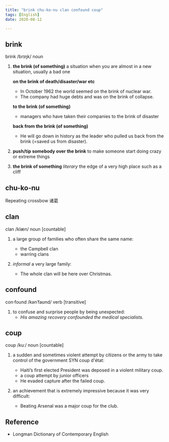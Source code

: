 ```yaml
---
title: "brink chu-ko-nu clan confound coup"
tags: [English]
date: 2020-08-12

---
```


## brink

brink /brɪŋk/ noun

1. **the brink (of something)** a situation when you are almost in a new situation,
   usually a bad one

    **on the brink of death/disaster/war etc**
    - In October 1962 the world seemed on the brink of nuclear war.
    - The company had huge debts and was on the brink of collapse.

    **to the brink (of something)**
    - managers who have taken their companies to the brink of disaster

    **back from the brink (of something)**
    - He will go down in history as the leader who pulled us back from the brink
    (=saved us from disaster).

2. **push/tip somebody over the brink** to make someone start doing crazy or extreme things

3. **the brink of something** *literary* the edge of a very high place such as a cliff

## chu-ko-nu

Repeating crossbow
诸葛

## clan

clan /klæn/ noun [countable]

1. a large group of families who often share the same name:
    - the Campbell clan
    - warring clans

2. *informal* a very large family:
    - The whole clan will be here over Christmas.

## confound

con·found /kənˈfaʊnd/ verb [transitive]

1. to confuse and surprise people by being unexpected:
   - *His amazing recovery confounded the medical specialists.*

## coup

coup /kuː/ noun [countable]

1. a sudden and sometimes violent attempt by citizens or the army to take control of 
   the government SYN coup d'état:
    - Haiti’s first elected President was deposed in a violent military coup.
    - a coup attempt by junior officers
    - He evaded capture after the failed coup.

2. an achievement that is extremely impressive because it was very difficult:
    - Beating Arsenal was a major coup for the club.

## Reference

- Longman Dictionary of Contemporary English
